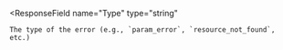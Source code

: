 <ResponseField
    name="Type"
    type="string"
>
    The type of the error (e.g., `param_error`, `resource_not_found`, etc.)
</ResponseField>